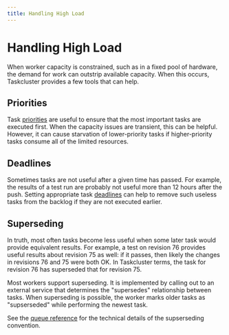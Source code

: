 ```yaml
---
title: Handling High Load
---
```



# Handling High Load

<div align="right">
<a href="https://github.com/taskcluster/taskcluster/blob/master/ui/docs/manual/using/handling-high-load.mdx">
  <CodeTagsIcon />
</a>
</div>

When worker capacity is constrained, such as in a fixed pool of hardware, the
demand for work can outstrip available capacity.  When this occurs, Taskcluster
provides a few tools that can help.

## Priorities

Task [priorities](/docs/manual/tasks/priority) are useful to ensure that the most
important tasks are executed first.  When the capacity issues are transient,
this can be helpful.  However, it can cause starvation of lower-priority tasks
if higher-priority tasks consume all of the limited resources.

## Deadlines

Sometimes tasks are not useful after a given time has passed. For example, the
results of a test run are probably not useful more than 12 hours after the
push.  Setting appropriate task [deadlines](/docs/manual/tasks/times) can help to
remove such useless tasks from the backlog if they are not executed earlier.

## Superseding

In truth, most often tasks become less useful when some later task would
provide equivalent results.  For example, a test on revision 76 provides useful
results about revision 75 as well: if it passes, then likely the changes in
revisions 76 and 75 were both OK. In Taskcluster terms, the task for revision
76 has superseded that for revision 75.

Most workers support superseding.  It is implemented by calling out to an
external service that determines the "supersedes" relationship between tasks.
When superseding is possible, the worker marks older tasks as "supserseded"
while performing the newest task.

See the [queue
reference](/docs/reference/platform/queue/superseding) for the
technical details of the supserseding convention.

